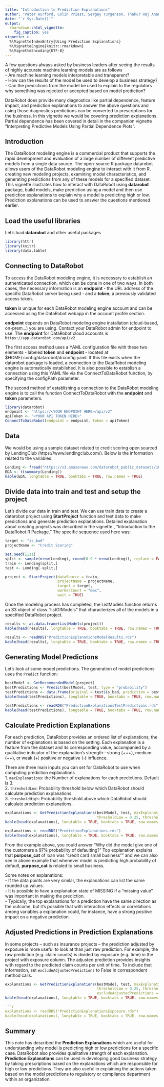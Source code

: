```yaml
---
title: "Introduction to Prediction Explanations"
author: "Peter Hurford, Colin Priest, Sergey Yurgenson, Thakur Raj Anand"
date: "`r Sys.Date()`"
output:
  rmarkdown::html_vignette:
    fig_caption: yes  
vignette: >
  %\VignetteIndexEntry{Using Prediction Explanations}
  %\VignetteEngine{knitr::rmarkdown}
  %\VignetteEncoding{UTF-8}
---
```


A few questions always asked by business leaders after seeing the results of highly accurate machine learning models are as follows  
- Are machine learning models interpretable and transparent?  
- How can the results of the model be used to develop a business strategy?  
- Can the predictions from the model be used to explain to the regulators why something was rejected or accepted based on model prediction?  

DataRobot does provide many diagnostics like partial dependence, feature impact, and prediction explanations to answer the above questions and using those diagnostics predictions can be converted to prescriptions for the business. In this vignette we would be covering prediction explanations. Partial dependence has been covered in detail in the companion vignette "Interpreting Predictive Models Using Partial Dependence Plots".


## Introduction
The DataRobot modeling engine is a commercial product that supports the rapid development and evaluation of a large number of different predictive models from a single data source. The open-source R package datarobot allows users of the DataRobot modeling engine to interact with it from R, creating new modeling projects, examining model characteristics, and generating predictions from any of these models for a specified dataset. This vignette illustrates how to interact with DataRobot using **datarobot** package, build models, make prediction using a model and then use prediction explanations to explain why a model is predicting high or low. Prediction explanations can be used to answer the questions mentioned earlier.


## Load the useful libraries
Let's load **datarobot** and other useful packages 
```r
library(httr)
library(knitr)
library(data.table)
```

## Connecting to DataRobot
To access the DataRobot modeling engine, it is necessary to establish an authenticated connection, which can be done in one of two ways. In both cases, the necessary information is an **endpoint** - the URL address of the specific DataRobot server being used - and a **token**, a previously validated access token.

**token** is unique for each DataRobot modeling engine account and can be accessed using the DataRobot webapp in the account profile section.

**endpoint** depends on DataRobot modeling engine installation (cloud-based, on-prem...) you are using. Contact your DataRobot admin for endpoint to use. The **endpoint** for DataRobot cloud accounts is ```https://app.datarobot.com/api/v2```

The first access method uses a YAML configuration file with these two elements - labeled **token** and **endpoint** - located at $HOME/.config/datarobot/drconfig.yaml. If this file exists when the datarobot package is loaded, a connection to the DataRobot modeling engine is automatically established. It is also possible to establish a connection using this YAML file via the ConnectToDataRobot function, by specifying the configPath parameter.

The second method of establishing a connection to the DataRobot modeling engine is to call the function ConnectToDataRobot with the **endpoint** and **token** parameters.

```r
library(datarobot)
endpoint <- "https://<YOUR ENDPOINT HERE>/api/v2"
apiToken <- "<YOUR API TOKEN HERE>"
ConnectToDataRobot(endpoint = endpoint, token = apiToken)
```

## Data
We would be using a sample dataset related to credit scoring open sourced by LendingClub (https://www.lendingclub.com/). Below is the information related to the variables.

```r
Lending <- fread("https://s3.amazonaws.com/datarobot_public_datasets/10K_Lending_Club_Loans.csv")
EDA <- t(summary(Lending))
kable(EDA, longtable = TRUE, booktabs = TRUE, row.names = TRUE)
```

## Divide data into train and test and setup the project
Let's divide our data in train and test. We can use train data to create a datarobot project using **StartProject** function and
test data to make predictions and generate prediction explanations. Detailed explanation about creating projects was described in the vignette , “Introduction to the DataRobot R Package.” The specific sequence used here was:

```r
target <- "is_bad"
projectName <- "Credit Scoring"

set.seed(1111)
split <- sample(nrow(Lending), round(0.9 * nrow(Lending)), replace = FALSE)
train <- Lending[split,]
test <- Lending[-split,]

project <- StartProject(dataSource = train, 
                        projectName = projectName,
                        target = target,
                        workerCount = "max",
                        wait = TRUE)
```

Once the modeling process has completed, the ListModels function returns an S3 object of class “listOfModels” that characterizes all of the models in a specified DataRobot project.

```r
results <- as.data.frame(ListModels(project))
kable(head(results), longtable = TRUE, booktabs = TRUE, row.names = TRUE)
```

```r
results <- readRDS("PredictionExplanationsModelResults.rds")
kable(head(results), longtable = TRUE, booktabs = TRUE, row.names = TRUE)
```


## Generating Model Predictions

Let's look at some model predictions. The generation of model predictions uses the `Predict` function:

```r
bestModel <- GetRecommendedModel(project)
bestPredictions <- Predict(bestModel, test, type = "probability")
testPredictions <- data.frame(original = test$is_bad, prediction = bestPredictions)
kable(head(testPredictions), longtable = TRUE, booktabs = TRUE, row.names = TRUE)
```

```r
testPredictions <- readRDS("PredictionExplanationsTestPredictions.rds")
kable(head(testPredictions), longtable = TRUE, booktabs = TRUE, row.names = TRUE)
```


## Calculate Prediction Explanations

For each prediction, DataRobot provides an ordered list of explanations; the number of explanations is based on the setting. Each explanation is a feature from the dataset and its corresponding value, accompanied by a qualitative indicator of the explanation’s strength—strong (+++), medium (++), or weak (+) positive or negative (-) influence. 

There are three main inputs you can set for DataRobot to use when computing prediction explanations  
  1. `maxExplanations`: the Number of explanations for each predictions. Default is 3.   
  2. `thresholdLow`: Probability threshold below which DataRobot should calculate prediction explanations.   
  3. `thresholdHigh`: Probability threshold above which DataRobot should calculate prediction explanations.    
 
```r
explanations <- GetPredictionExplanations(bestModel, test, maxExplanations = 3,
                                          thresholdLow = 0.25, thresholdHigh = 0.75)
kable(head(explanations), longtable = TRUE, booktabs = TRUE, row.names = TRUE)
```

```r
explanations <- readRDS("PredictionExplanations.rds")
kable(head(explanations), longtable = TRUE, booktabs = TRUE, row.names = TRUE)
```


From the example above, you could answer "Why did the model give one of the customers a 97% probability of defaulting?" Top explanation explains that **purpose_cat** of loan was "credit card small business"" and we can also see in above example that whenever model is predicting high probability of default, **purpose_cat** is related to small business. 

Some notes on explanations:  
  - If the data points are very similar, the explanations can list the same rounded up values.  
  - It is possible to have a explanation state of MISSING if a “missing value” was important in making the prediction.  
  - Typically, the top explanations for a prediction have the same direction as the outcome, but it’s possible that with interaction effects or correlations among variables a explanation could, for instance, have a strong positive impact on a negative prediction.  


## Adjusted Predictions in Prediction Explanations

In some projects -- such as insurance projects -- the prediction adjusted by exposure is more useful to look at than just raw prediction. For example, the raw prediction (e.g. claim counts) is divided by exposure (e.g. time) in the project with exposure column. The adjusted prediction provides insights with regard to the predicted claim counts per unit of time. To include that information, set `excludeAdjustedPredictions` to False in correspondent method calls.

```r
explanations <- GetPredictionExplanations(bestModel, test, maxExplanations = 3,
                                          thresholdLow = 0.25, thresholdHigh = 0.75,
                                          excludeAdjustedPredictions = FALSE)
kable(head(explanations), longtable = TRUE, booktabs = TRUE, row.names = TRUE)

```r
explanations <- readRDS("PredictionExplanationsExposure.rds")
kable(head(explanations), longtable = TRUE, booktabs = TRUE, row.names = TRUE)
```


## Summary

This note has described the **Prediction Explanations** which are useful for understanding why model is predicting high or low predictions for a specific case. DataRobot also provides qualitative strength of each explanation. **Prediction Explanations** can be used in developing good business strategy by taking prescriptions based on the explanations which are responsible for high or low predictions. They are also useful in explaining the actions taken based on the model predictions to regulatory or compliance department within an organization.
